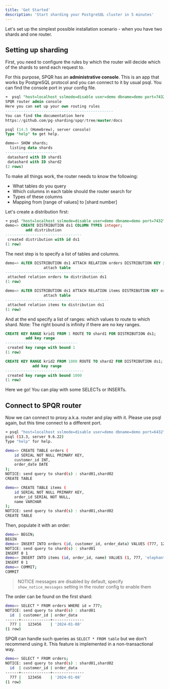 ```yaml
---
title: 'Get Started'
description: 'Start sharding your PostgreSQL cluster in 5 minutes'
---
```



Let's set up the simplest possible installation scenario - when you have two shards and one router.

<AccordionGroup>
  <Accordion icon="docker" title="Pull the SPQR docker image">
    <DockerImage />
  </Accordion>
  <Accordion icon="rectangle-terminal" title="Build the SPQR locally">
    <BuildLocal />
  </Accordion>
</AccordionGroup>


## Setting up sharding

First, you need to configure the rules by which the router will decide which of the shards to send each request to.

For this purpose, SPQR has an **administrative console**. This is an app that works by PostgreSQL protocol and you can connect to it by usual psql. You can find the console port in your config file.

```sql
➜  psql "host=localhost sslmode=disable user=demo dbname=demo port=7432"
SPQR router admin console
Here you can set up your own routing rules
------------------------------------------------
You can find the documentation here
https://github.com/pg-sharding/spqr/tree/master/docs

psql (14.5 (Homebrew), server console)
Type "help" to get help.

demo=> SHOW shards;
  listing data shards  
-----------------------
 datashard with ID shard1
 datashard with ID shard2
(2 rows)
```

To make all things work, the router needs to know the following:

- What tables do you query
- Which columns in each table should the router search for
- Types of these columns
- Mapping from [range of values] to [shard number]

Let's create a distribution first:

```sql
➜ psql "host=localhost sslmode=disable user=demo dbname=demo port=7432"
demo=> CREATE DISTRIBUTION ds1 COLUMN TYPES integer;
         add distribution         
----------------------------------
 created distribution with id ds1
(1 row)
```

The next step is to specify a list of tables and columns.

```sql
demo=> ALTER DISTRIBUTION ds1 ATTACH RELATION orders DISTRIBUTION KEY id;
                 attach table               
--------------------------------------------
 attached relation orders to distribution ds1
(1 row)

demo=> ALTER DISTRIBUTION ds1 ATTACH RELATION items DISTRIBUTION KEY order_id;
                 attach table                 
----------------------------------------------
 attached relation items to distribution ds1
(1 row)
```

And at the end specify a list of ranges: which values to route to which shard. Note: The right bound is infinity if there are no key ranges.

```sql
CREATE KEY RANGE krid1 FROM 1 ROUTE TO shard1 FOR DISTRIBUTION ds1;
         add key range          
--------------------------------
 created key range with bound 1
(1 row)

CREATE KEY RANGE krid2 FROM 1000 ROUTE TO shard2 FOR DISTRIBUTION ds1;
            add key range          
-----------------------------------
 created key range with bound 1000
(1 row)
```

Here we go! You can play with some SELECTs or INSERTs.

## Connect to SPQR router

Now we can connect to proxy a.k.a. router and play with it. Please use psql again, but this time connect to a different port.

```bash
➜ psql "host=localhost sslmode=disable user=demo dbname=demo port=6432"
psql (13.3, server 9.6.22)
Type "help" for help.

demo=> CREATE TABLE orders (
    id SERIAL NOT NULL PRIMARY KEY,
    customer_id INT,
    order_date DATE
);
NOTICE: send query to shard(s) : shard01,shard02
CREATE TABLE

demo=> CREATE TABLE items (
    id SERIAL NOT NULL PRIMARY KEY,
    order_id SERIAL NOT NULL,
    name VARCHAR
);
NOTICE: send query to shard(s) : shard01,shard02
CREATE TABLE
```

Then, populate it with an order:

```bash
demo=> BEGIN;
BEGIN
demo=> INSERT INTO orders (id, customer_id, order_data) VALUES (777, 123456, '2024-01-08');
NOTICE: send query to shard(s) : shard01
INSERT 0 1
demo=> INSERT INTO items (id, order_id, name) VALUES (1, 777, 'elephant');
INSERT 0 1
demo=> COMMIT;
COMMIT
```

> NOTICE messages are disabled by default, specify `show_notice_messages` setting in the router config to enable them

The order can be found on the first shard:

```bash
demo=> SELECT * FROM orders WHERE id = 777;
NOTICE: send query to shard(s) : shard01
  id  | customer_id | order_data 
------+-------------+--------------
  777 |   123456    | '2024-01-08'
(1 row)
```

SPQR can handle such queries as `SELECT * FROM table` but we don't recommend using it. This feature is implemented in a non-transactional way.

```bash
demo=> SELECT * FROM orders;
NOTICE: send query to shard(s) : shard01,shard02
  id  | customer_id | order_data 
------+-------------+--------------
  777 |   123456    | '2024-01-08'
(1 row)
```
